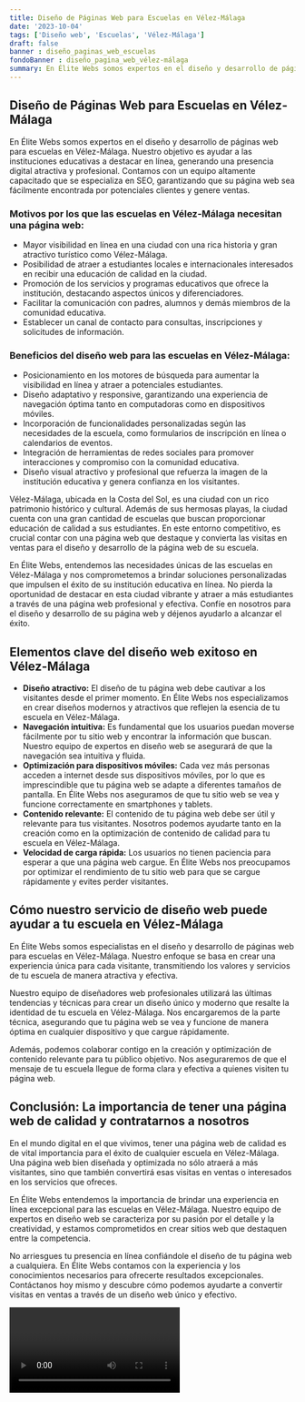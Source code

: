 ```yaml
---
title: Diseño de Páginas Web para Escuelas en Vélez-Málaga
date: '2023-10-04'
tags: ['Diseño web', 'Escuelas', 'Vélez-Málaga']
draft: false
banner : diseño_paginas_web_escuelas
fondoBanner : diseño_pagina_web_vélez-málaga
summary: En Élite Webs somos expertos en el diseño y desarrollo de páginas web para escuelas en VélezMálaga. Nuestro objetivo es ayudar a las instituciones educativas a destacar en línea, generando una presencia digital atractiva y profesional. Contamos con un equipo altamente capacitado que se especializa en SEO, garantizando que su página web sea fácilmente encontrada por potenciales clientes y genere ventas. 
---
```


## Diseño de Páginas Web para Escuelas en Vélez-Málaga

En Élite Webs somos expertos en el diseño y desarrollo de páginas web para escuelas en Vélez-Málaga. Nuestro objetivo es ayudar a las instituciones educativas a destacar en línea, generando una presencia digital atractiva y profesional. Contamos con un equipo altamente capacitado que se especializa en SEO, garantizando que su página web sea fácilmente encontrada por potenciales clientes y genere ventas. 

### Motivos por los que las escuelas en Vélez-Málaga necesitan una página web:

- Mayor visibilidad en línea en una ciudad con una rica historia y gran atractivo turístico como Vélez-Málaga.
- Posibilidad de atraer a estudiantes locales e internacionales interesados en recibir una educación de calidad en la ciudad.
- Promoción de los servicios y programas educativos que ofrece la institución, destacando aspectos únicos y diferenciadores.
- Facilitar la comunicación con padres, alumnos y demás miembros de la comunidad educativa.
- Establecer un canal de contacto para consultas, inscripciones y solicitudes de información.

### Beneficios del diseño web para las escuelas en Vélez-Málaga:

- Posicionamiento en los motores de búsqueda para aumentar la visibilidad en línea y atraer a potenciales estudiantes.
- Diseño adaptativo y responsive, garantizando una experiencia de navegación óptima tanto en computadoras como en dispositivos móviles.
- Incorporación de funcionalidades personalizadas según las necesidades de la escuela, como formularios de inscripción en línea o calendarios de eventos.
- Integración de herramientas de redes sociales para promover interacciones y compromiso con la comunidad educativa.
- Diseño visual atractivo y profesional que refuerza la imagen de la institución educativa y genera confianza en los visitantes.

Vélez-Málaga, ubicada en la Costa del Sol, es una ciudad con un rico patrimonio histórico y cultural. Además de sus hermosas playas, la ciudad cuenta con una gran cantidad de escuelas que buscan proporcionar educación de calidad a sus estudiantes. En este entorno competitivo, es crucial contar con una página web que destaque y convierta las visitas en ventas para el diseño y desarrollo de la página web de su escuela.

En Élite Webs, entendemos las necesidades únicas de las escuelas en Vélez-Málaga y nos comprometemos a brindar soluciones personalizadas que impulsen el éxito de su institución educativa en línea. No pierda la oportunidad de destacar en esta ciudad vibrante y atraer a más estudiantes a través de una página web profesional y efectiva. Confíe en nosotros para el diseño y desarrollo de su página web y déjenos ayudarlo a alcanzar el éxito.

<GifSeo />

<Cta />

## Elementos clave del diseño web exitoso en Vélez-Málaga

- **Diseño atractivo:** El diseño de tu página web debe cautivar a los visitantes desde el primer momento. En Élite Webs nos especializamos en crear diseños modernos y atractivos que reflejen la esencia de tu escuela en Vélez-Málaga.
- **Navegación intuitiva:** Es fundamental que los usuarios puedan moverse fácilmente por tu sitio web y encontrar la información que buscan. Nuestro equipo de expertos en diseño web se asegurará de que la navegación sea intuitiva y fluida.
- **Optimización para dispositivos móviles:** Cada vez más personas acceden a internet desde sus dispositivos móviles, por lo que es imprescindible que tu página web se adapte a diferentes tamaños de pantalla. En Élite Webs nos aseguramos de que tu sitio web se vea y funcione correctamente en smartphones y tablets.
- **Contenido relevante:** El contenido de tu página web debe ser útil y relevante para tus visitantes. Nosotros podemos ayudarte tanto en la creación como en la optimización de contenido de calidad para tu escuela en Vélez-Málaga.
- **Velocidad de carga rápida:** Los usuarios no tienen paciencia para esperar a que una página web cargue. En Élite Webs nos preocupamos por optimizar el rendimiento de tu sitio web para que se cargue rápidamente y evites perder visitantes.

## Cómo nuestro servicio de diseño web puede ayudar a tu escuela en Vélez-Málaga

En Élite Webs somos especialistas en el diseño y desarrollo de páginas web para escuelas en Vélez-Málaga. Nuestro enfoque se basa en crear una experiencia única para cada visitante, transmitiendo los valores y servicios de tu escuela de manera atractiva y efectiva.

Nuestro equipo de diseñadores web profesionales utilizará las últimas tendencias y técnicas para crear un diseño único y moderno que resalte la identidad de tu escuela en Vélez-Málaga. Nos encargaremos de la parte técnica, asegurando que tu página web se vea y funcione de manera óptima en cualquier dispositivo y que cargue rápidamente.

Además, podemos colaborar contigo en la creación y optimización de contenido relevante para tu público objetivo. Nos aseguraremos de que el mensaje de tu escuela llegue de forma clara y efectiva a quienes visiten tu página web.

## Conclusión: La importancia de tener una página web de calidad y contratarnos a nosotros

En el mundo digital en el que vivimos, tener una página web de calidad es de vital importancia para el éxito de cualquier escuela en Vélez-Málaga. Una página web bien diseñada y optimizada no sólo atraerá a más visitantes, sino que también convertirá esas visitas en ventas o interesados en los servicios que ofreces.

En Élite Webs entendemos la importancia de brindar una experiencia en línea excepcional para las escuelas en Vélez-Málaga. Nuestro equipo de expertos en diseño web se caracteriza por su pasión por el detalle y la creatividad, y estamos comprometidos en crear sitios web que destaquen entre la competencia.

No arriesgues tu presencia en línea confiándole el diseño de tu página web a cualquiera. En Élite Webs contamos con la experiencia y los conocimientos necesarios para ofrecerte resultados excepcionales. Contáctanos hoy mismo y descubre cómo podemos ayudarte a convertir visitas en ventas a través de un diseño web único y efectivo.

<Video />

<CtaBot job='Escuelas' city='Vélez-Málaga'/>

<Gmaps query='Vélez-Málaga+españa+maps' />